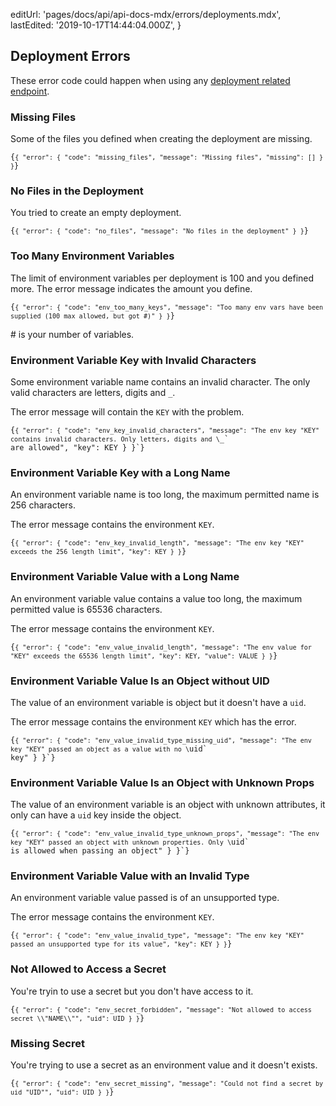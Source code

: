 
  editUrl: 'pages/docs/api/api-docs-mdx/errors/deployments.mdx',
  lastEdited: '2019-10-17T14:44:04.000Z',
}

## Deployment Errors

These error code could happen when using any [deployment related endpoint](#endpoints/deployments).

### Missing Files

Some of the files you defined when creating the deployment are missing.

<Code lang="json">{`{
  "error": {
    "code": "missing_files",
    "message": "Missing files",
    "missing": []
  }
}`}</Code>

### No Files in the Deployment

You tried to create an empty deployment.

<Code lang="json">{`{
  "error": {
    "code": "no_files",
    "message": "No files in the deployment"
  }
}`}</Code>

### Too Many Environment Variables

The limit of environment variables per deployment is 100 and you defined more. The error message indicates the amount you define.

<Code lang="json">{`{
  "error": {
    "code": "env_too_many_keys",
    "message": "Too many env vars have been supplied (100 max allowed, but got #)"
  }
}`}</Code>

<Note>
  <InlineCode>#</InlineCode> is your number of variables.
</Note>

### Environment Variable Key with Invalid Characters

Some environment variable name contains an invalid character. The only valid characters are letters, digits and `_`.

The error message will contain the `KEY` with the problem.

<Code lang="json">{`{
  "error": {
    "code": "env_key_invalid_characters",
    "message": "The env key "KEY" contains invalid characters. Only letters, digits and \`_\` are allowed",
    "key": KEY
  }
}`}</Code>

### Environment Variable Key with a Long Name

An environment variable name is too long, the maximum permitted name is 256 characters.

The error message contains the environment `KEY`.

<Code lang="json">{`{
  "error": {
    "code": "env_key_invalid_length",
    "message": "The env key "KEY" exceeds the 256 length limit",
    "key": KEY
  }
}`}</Code>

### Environment Variable Value with a Long Name

An environment variable value contains a value too long, the maximum permitted value is 65536 characters.

The error message contains the environment `KEY`.

<Code lang="json">{`{
  "error": {
    "code": "env_value_invalid_length",
    "message": "The env value for "KEY" exceeds the 65536 length limit",
    "key": KEY,
    "value": VALUE
  }
}`}</Code>

### Environment Variable Value Is an Object without UID

The value of an environment variable is object but it doesn't have a `uid`.

The error message contains the environment `KEY` which has the error.

<Code lang="json">{`{
  "error": {
    "code": "env_value_invalid_type_missing_uid",
    "message": "The env key "KEY" passed an object as a value with no \`uid\` key"
  }
}`}</Code>

### Environment Variable Value Is an Object with Unknown Props

The value of an environment variable is an object with unknown attributes, it only can have a `uid` key inside the object.

<Code lang="json">{`{
  "error": {
    "code": "env_value_invalid_type_unknown_props",
    "message": "The env key "KEY" passed an object with unknown properties. Only \`uid\` is allowed when passing an object"
  }
}`}</Code>

### Environment Variable Value with an Invalid Type

An environment variable value passed is of an unsupported type.

The error message contains the environment `KEY`.

<Code lang="json">{`{
  "error": {
    "code": "env_value_invalid_type",
    "message": "The env key "KEY" passed an unsupported type for its value",
    "key": KEY
  }
}`}</Code>

### Not Allowed to Access a Secret

You're tryin to use a secret but you don't have access to it.

<Code lang="json">{`{
  "error": {
    "code": "env_secret_forbidden",
    "message": "Not allowed to access secret \\"NAME\\"",
    "uid": UID
  }
}`}</Code>

### Missing Secret

You're trying to use a secret as an environment value and it doesn't exists.

<Code lang="json">{`{
  "error": {
    "code": "env_secret_missing",
    "message": "Could not find a secret by uid "UID"",
    "uid": UID
  }
}`}</Code>
